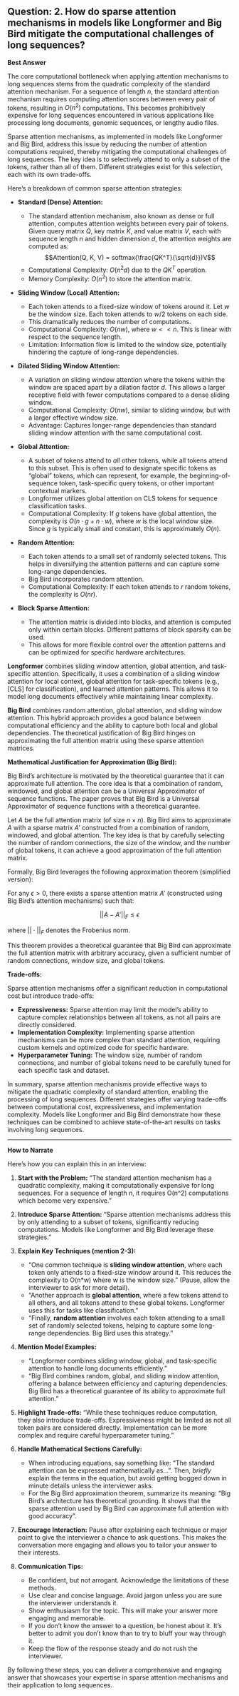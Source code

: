 ## Question: 2. How do sparse attention mechanisms in models like Longformer and Big Bird mitigate the computational challenges of long sequences?

**Best Answer**

The core computational bottleneck when applying attention mechanisms to long sequences stems from the quadratic complexity of the standard attention mechanism. For a sequence of length $n$, the standard attention mechanism requires computing attention scores between every pair of tokens, resulting in $O(n^2)$ computations. This becomes prohibitively expensive for long sequences encountered in various applications like processing long documents, genomic sequences, or lengthy audio files.

Sparse attention mechanisms, as implemented in models like Longformer and Big Bird, address this issue by reducing the number of attention computations required, thereby mitigating the computational challenges of long sequences.  The key idea is to selectively attend to only a subset of the tokens, rather than all of them. Different strategies exist for this selection, each with its own trade-offs.

Here's a breakdown of common sparse attention strategies:

*   **Standard (Dense) Attention:**

    *   The standard attention mechanism, also known as dense or full attention, computes attention weights between every pair of tokens.  Given query matrix $Q$, key matrix $K$, and value matrix $V$, each with sequence length $n$ and hidden dimension $d$, the attention weights are computed as:
        $$Attention(Q, K, V) = softmax(\frac{QK^T}{\sqrt{d}})V$$
    *   Computational Complexity: $O(n^2d)$ due to the $QK^T$ operation.
    *   Memory Complexity: $O(n^2)$ to store the attention matrix.

*   **Sliding Window (Local) Attention:**

    *   Each token attends to a fixed-size window of tokens around it.  Let $w$ be the window size. Each token attends to $w/2$ tokens on each side.
    *   This dramatically reduces the number of computations.
    *   Computational Complexity: $O(nw)$, where $w << n$. This is linear with respect to the sequence length.
    *   Limitation:  Information flow is limited to the window size, potentially hindering the capture of long-range dependencies.

*   **Dilated Sliding Window Attention:**

    *   A variation on sliding window attention where the tokens within the window are spaced apart by a dilation factor $d$. This allows a larger receptive field with fewer computations compared to a dense sliding window.
    *   Computational Complexity:  $O(nw)$, similar to sliding window, but with a larger effective window size.
    *   Advantage: Captures longer-range dependencies than standard sliding window attention with the same computational cost.

*   **Global Attention:**

    *   A subset of tokens attend to *all* other tokens, while all tokens attend to this subset.  This is often used to designate specific tokens as "global" tokens, which can represent, for example, the beginning-of-sequence token, task-specific query tokens, or other important contextual markers.
    *   Longformer utilizes global attention on CLS tokens for sequence classification tasks.
    *   Computational Complexity: If $g$ tokens have global attention, the complexity is $O(n \cdot g + n \cdot w)$, where $w$ is the local window size. Since $g$ is typically small and constant, this is approximately $O(n)$.

*   **Random Attention:**

    *   Each token attends to a small set of randomly selected tokens.  This helps in diversifying the attention patterns and can capture some long-range dependencies.
    *   Big Bird incorporates random attention.
    *   Computational Complexity: If each token attends to $r$ random tokens, the complexity is $O(nr)$.

*   **Block Sparse Attention:**

    *   The attention matrix is divided into blocks, and attention is computed only within certain blocks. Different patterns of block sparsity can be used.
    *   This allows for more flexible control over the attention patterns and can be optimized for specific hardware architectures.

**Longformer** combines sliding window attention, global attention, and task-specific attention.  Specifically, it uses a combination of a sliding window attention for local context, global attention for task-specific tokens (e.g., \[CLS] for classification), and learned attention patterns. This allows it to model long documents effectively while maintaining linear complexity.

**Big Bird** combines random attention, global attention, and sliding window attention. This hybrid approach provides a good balance between computational efficiency and the ability to capture both local and global dependencies. The theoretical justification of Big Bird hinges on approximating the full attention matrix using these sparse attention matrices.

**Mathematical Justification for Approximation (Big Bird):**

Big Bird's architecture is motivated by the theoretical guarantee that it can approximate full attention. The core idea is that a combination of random, windowed, and global attention can be a Universal Approximator of sequence functions.  The paper proves that Big Bird is a Universal Approximator of sequence functions with a theoretical guarantee.

Let $A$ be the full attention matrix (of size $n \times n$). Big Bird aims to approximate $A$ with a sparse matrix $A'$ constructed from a combination of random, windowed, and global attention. The key idea is that by carefully selecting the number of random connections, the size of the window, and the number of global tokens, it can achieve a good approximation of the full attention matrix.

Formally, Big Bird leverages the following approximation theorem (simplified version):

For any $\epsilon > 0$, there exists a sparse attention matrix $A'$ (constructed using Big Bird's attention mechanisms) such that:

$$||A - A'||_F \leq \epsilon$$

where $|| \cdot ||_F$ denotes the Frobenius norm.

This theorem provides a theoretical guarantee that Big Bird can approximate the full attention matrix with arbitrary accuracy, given a sufficient number of random connections, window size, and global tokens.

**Trade-offs:**

Sparse attention mechanisms offer a significant reduction in computational cost but introduce trade-offs:

*   **Expressiveness:** Sparse attention may limit the model's ability to capture complex relationships between all tokens, as not all pairs are directly considered.
*   **Implementation Complexity:** Implementing sparse attention mechanisms can be more complex than standard attention, requiring custom kernels and optimized code for specific hardware.
*   **Hyperparameter Tuning:** The window size, number of random connections, and number of global tokens need to be carefully tuned for each specific task and dataset.

In summary, sparse attention mechanisms provide effective ways to mitigate the quadratic complexity of standard attention, enabling the processing of long sequences. Different strategies offer varying trade-offs between computational cost, expressiveness, and implementation complexity. Models like Longformer and Big Bird demonstrate how these techniques can be combined to achieve state-of-the-art results on tasks involving long sequences.

---

**How to Narrate**

Here's how you can explain this in an interview:

1.  **Start with the Problem:**  "The standard attention mechanism has a quadratic complexity, making it computationally expensive for long sequences.  For a sequence of length n, it requires O(n^2) computations which become very expensive."

2.  **Introduce Sparse Attention:** "Sparse attention mechanisms address this by only attending to a subset of tokens, significantly reducing computations.  Models like Longformer and Big Bird leverage these strategies."

3.  **Explain Key Techniques (mention 2-3):**

    *   "One common technique is **sliding window attention**, where each token only attends to a fixed-size window around it.  This reduces the complexity to O(n*w) where w is the window size." (Pause, allow the interviewer to ask for more detail).
    *   "Another approach is **global attention**, where a few tokens attend to all others, and all tokens attend to these global tokens. Longformer uses this for tasks like classification."
    *   "Finally, **random attention** involves each token attending to a small set of randomly selected tokens, helping to capture some long-range dependencies.  Big Bird uses this strategy."

4.  **Mention Model Examples:**

    *   "Longformer combines sliding window, global, and task-specific attention to handle long documents efficiently."
    *   "Big Bird combines random, global, and sliding window attention, offering a balance between efficiency and capturing dependencies. Big Bird has a theoretical guarantee of its ability to approximate full attention."

5.  **Highlight Trade-offs:** "While these techniques reduce computation, they also introduce trade-offs. Expressiveness might be limited as not all token pairs are considered directly.  Implementation can be more complex and require careful hyperparameter tuning."

6.  **Handle Mathematical Sections Carefully:**

    *   When introducing equations, say something like: "The standard attention can be expressed mathematically as...".  Then, *briefly* explain the terms in the equation, but avoid getting bogged down in minute details unless the interviewer asks.
    *   For the Big Bird approximation theorem, summarize its meaning: "Big Bird's architecture has theoretical grounding. It shows that the sparse attention used by Big Bird can approximate full attention with good accuracy".

7.  **Encourage Interaction:** Pause after explaining each technique or major point to give the interviewer a chance to ask questions. This makes the conversation more engaging and allows you to tailor your answer to their interests.

8. **Communication Tips:**
    * Be confident, but not arrogant. Acknowledge the limitations of these methods.
    * Use clear and concise language. Avoid jargon unless you are sure the interviewer understands it.
    * Show enthusiasm for the topic. This will make your answer more engaging and memorable.
    * If you don't know the answer to a question, be honest about it. It's better to admit you don't know than to try to bluff your way through it.
    * Keep the flow of the response steady and do not rush the interviewer.

By following these steps, you can deliver a comprehensive and engaging answer that showcases your expertise in sparse attention mechanisms and their application to long sequences.
